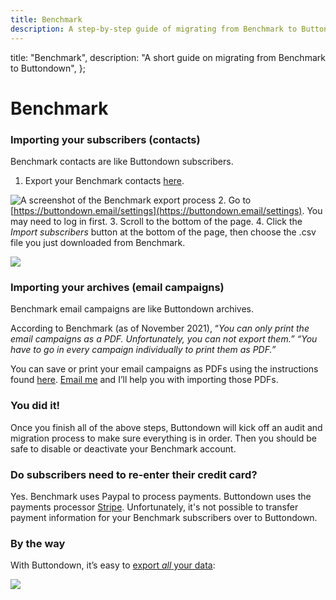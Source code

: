 ```yaml
---
title: Benchmark
description: A step-by-step guide of migrating from Benchmark to Buttondown
---
```




  title: "Benchmark",
  description: "A short guide on migrating from Benchmark to Buttondown",
};

# Benchmark

### Importing your subscribers (contacts)

<Notice variant="info">
  Benchmark contacts are like Buttondown subscribers.
</Notice>
&nbsp;

1. Export your Benchmark contacts [here](https://kb.benchmarkemail.com/en/How-do-I-export-my-Contact-List/).

![A screenshot of the Benchmark export process](/images/migration-guides/benchmark-export.png) 2. Go to [https://buttondown.email/settings](https://buttondown.email/settings). You may need to log in first. 3. Scroll to the bottom of the page. 4. Click the _Import subscribers_ button at the bottom of the page, then choose the .csv file you just downloaded from Benchmark.

![](https://lh6.googleusercontent.com/EUHLFethZCFrrfQ-e-16M8chf3ioPqesrlbNrhdkSnF51SNA0LrwNr5MrajS6YuDeQevCOH8QGWWychh_yspKwAf9f-zjDFz42zSG5jsoV2vDqkmaR-egDt_1WEQlJEphHwwRV7s)

### Importing your archives (email campaigns)

<Notice variant="info">
  Benchmark email campaigns are like Buttondown archives.
</Notice>

According to Benchmark (as of November 2021), “_You can only print the email campaigns as a PDF. Unfortunately, you can not export them.” “You have to go in every campaign individually to print them as PDF.”_

You can save or print your email campaigns as PDFs using the instructions found [here](https://kb.benchmarkemail.com/en/is-it-possible-to-print-my-campaign/). [Email me](mailto:justin@buttondown.email) and I’ll help you with importing those PDFs.

### You did it!

Once you finish all of the above steps, Buttondown will kick off an audit and migration process to make sure everything is in order. Then you should be safe to disable or deactivate your Benchmark account.

### Do subscribers need to re-enter their credit card?

Yes. Benchmark uses Paypal to process payments. Buttondown uses the payments processor [Stripe](https://stripe.com/). Unfortunately, it's not possible to transfer payment information for your Benchmark subscribers over to Buttondown.

### By the way

With Buttondown, it’s easy to [export _all_ your data](https://docs.buttondown.email/odds-and-ends/data-exports):

![](https://lh6.googleusercontent.com/i3zsXBTggnneGBqdMKoig8BDS7XM5WVhVRbgZ4QGo6_yZACNitk1jwXKiZkN9_Wuoxp8A8ll25EzwArtzVPIswnefuaEytUdr-eF4kUsVe1uBvMRzdVmmfK1yrLZWbQd3Q8X4fR1)
